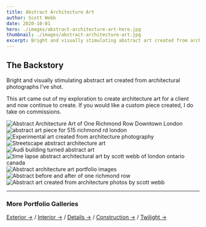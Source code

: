 ```yaml
---
title: Abstract Architecture Art
author: Scott Webb
date: 2020-10-01
hero: ./images/abstract-architecture-art-hero.jpg
thumbnail: ./images/abstract-architecture-art.jpg
excerpt: Bright and visually stimulating abstract art created from architectural photographs I’ve shot. This art came out of my exploration to create architecture art for a client and now continue to create.
---
```


## The Backstory

Bright and visually stimulating abstract art created from architectural photographs I’ve shot. 

This art came out of my exploration to create architecture art for a client and now continue to create. If you would like a custom piece created, I do take on commissions.


<div className="Image__Small">
  <img
    src="./images/one-richmond-row-condos-tower-downtown-london-abstract-architecture-art.jpg"
    title="Abstract Architecture Art of One Richmond Row Downtown London"
    alt="Abstract Architecture Art of One Richmond Row Downtown London"
  />
</div>

<div className="Image__Medium">
  <img
    src="./images/515-piece-art-h-v3.jpg"
    title="abstract art piece for 515 richmond rd london"
    alt="abstract art piece for 515 richmond rd london"
  />
</div>

<div className="Image__Small">
  <img
    src="./images/thumb-abstract-architecture-art-gallery.jpg"
    title="Experimental art created from architecture photography"
    alt="Experimental art created from architecture photography"
  />
</div>

<div className="Image__Large">
  <img
    src="./images/abstract-architecture-art-photography.jpg"
    title="Streetscape abstract architecture art"
    alt="Streetscape abstract architecture art"
  />
</div>

<div className="Image__Medium">
  <img
    src="./images/audi_ghosted_layers_color-2040.jpg"
    title="Audi building turned abstract art"
    alt="Audi building turned abstract art"
  />
</div>

<div className="Image__Small">
  <img
    src="./images/timelapse_abstract_architecture_art_scott_webb_london_canada.jpg"
    title="time lapse abstract architectural art by scott webb of london ontario canada"
    alt="time lapse abstract architectural art by scott webb of london ontario canada"
  />
</div>

<div className="Image__Large">
  <img
    src="./images/abstract-architecture-art-portfolio-images.jpg"
    title="Abstract architecture art portfolio images"
    alt="Abstract architecture art portfolio images"
  />
</div>

<div className="Image__Small">
  <img
    src="./images/abstract-before-after-one-richmond-row.jpg"
    title="Abstract before and after of one richmond row"
    alt="Abstract before and after of one richmond row"
  />
</div>

<div className="Image__Large">
  <img
    src="./images/abstract-art-from-architecture-photos-portfolio.jpg"
    title="Abstract art created from architecture photos by scott webb"
    alt="Abstract art created from architecture photos by scott webb"
  />
</div>

- - -

### More Portfolio Galleries

[Exterior →](/exterior-photography) / [Interior →](/interiors-photography) / [Details →](/detail-photography) / [Construction →](/construction-photography) / [Twilight →](/twilight-photography) 